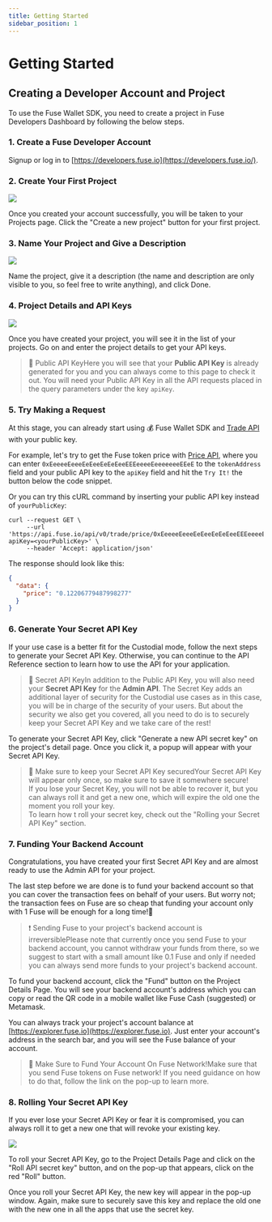 ```yaml
---
title: Getting Started
sidebar_position: 1
---
```


# Getting Started

## Creating a Developer Account and Project

To use the Fuse Wallet SDK, you need to create a project in Fuse Developers Dashboard by following the below steps.

### 1. Create a Fuse Developer Account

Signup or log in to [https://developers.fuse.io](https://developers.fuse.io/).

### 2. Create Your First Project

![](/img/getting-started/first-project.png)

Once you created your account successfully, you will be taken to your Projects page. Click the "Create a new project" button for your first project.

### 3. Name Your Project and Give a Description

![](/img/getting-started/name-project.png)

Name the project, give it a description (the name and description are only visible to you, so feel free to write anything), and click Done.

### 4. Project Details and API Keys

![](/img/getting-started/public-key.png)

Once you have created your project, you will see it in the list of your projects. Go on and enter the project details to get your API keys.

> 📘 Public API KeyHere you will see that your **Public API Key** is already generated for you and you can always come to this page to check it out. You will need your Public API Key in all the API requests placed in the query parameters under the key `apiKey`.

### 5. Try Making a Request

At this stage, you can already start using 💰 Fuse Wallet SDK and [Trade API](../fuse-apis/trade-api.mdx) with your public key.

For example, let's try to get the Fuse token price with [Price API](https://api-docs.fuse.io/v1.15/reference/get_trade-price-tokenaddress), where you can enter `0xEeeeeEeeeEeEeeEeEeEeeEEEeeeeEeeeeeeeEEeE` to the `tokenAddress` field and your public API key to the `apiKey` field and hit the `Try It!` the button below the code snippet.

Or you can try this cURL command by inserting your public API key instead of `yourPublicKey`:

```curl
curl --request GET \
     --url 'https://api.fuse.io/api/v0/trade/price/0xEeeeeEeeeEeEeeEeEeEeeEEEeeeeEeeeeeeeEEeE?apiKey=<yourPublicKey>' \
     --header 'Accept: application/json'
```

The response should look like this:

```json
{
  "data": {
    "price": "0.12206779487998277"
  }
}
```

### 6. Generate Your Secret API Key

If your use case is a better fit for the Custodial mode, follow the next steps to generate your Secret API Key. Otherwise, you can continue to the API Reference section to learn how to use the API for your application.

> 📘 Secret API KeyIn addition to the Public API Key, you will also need your **Secret API Key** for the **Admin API**. The Secret Key adds an additional layer of security for the Custodial use cases as in this case, you will be in charge of the security of your users. But about the security we also get you covered, all you need to do is to securely keep your Secret API Key and we take care of the rest!

To generate your Secret API Key, click "Generate a new API secret key" on the project's detail page. Once you click it, a popup will appear with your Secret API Key.

> 🚧 Make sure to keep your Secret API Key securedYour Secret API Key will appear only once, so make sure to save it somewhere secure!\
> If you lose your Secret Key, you will not be able to recover it, but you can always roll it and get a new one, which will expire the old one the moment you roll your key.\
> To learn how t roll your secret key, check out the "Rolling your Secret API Key" section.

### 7. Funding Your Backend Account

Congratulations, you have created your first Secret API Key and are almost ready to use the Admin API for your project.

The last step before we are done is to fund your backend account so that you can cover the transaction fees on behalf of your users. But worry not; the transaction fees on Fuse are so cheap that funding your account only with 1 Fuse will be enough for a long time!🤩

> ❗️ Sending Fuse to your project's backend account is irreversiblePlease note that currently once you send Fuse to your backend account, you cannot withdraw your funds from there, so we suggest to start with a small amount like 0.1 Fuse and only if needed you can always send more funds to your project's backend account.

To fund your backend account, click the "Fund" button on the Project Details Page. You will see your backend account's address which you can copy or read the QR code in a mobile wallet like Fuse Cash (suggested) or Metamask.

You can always track your project's account balance at [https://explorer.fuse.io](https://explorer.fuse.io). Just enter your account's address in the search bar, and you will see the Fuse balance of your account.

> 🚧 Make Sure to Fund Your Account On Fuse Network!Make sure that you send Fuse tokens on Fuse network! If you need guidance on how to do that, follow the link on the pop-up to learn more.

### 8. Rolling Your Secret API Key

If you ever lose your Secret API Key or fear it is compromised, you can always roll it to get a new one that will revoke your existing key.

![](/img/getting-started/roll-api-secret.png)

To roll your Secret API Key, go to the Project Details Page and click on the "Roll API secret key" button, and on the pop-up that appears, click on the red "Roll" button.

Once you roll your Secret API Key, the new key will appear in the pop-up window. Again, make sure to securely save this key and replace the old one with the new one in all the apps that use the secret key.
